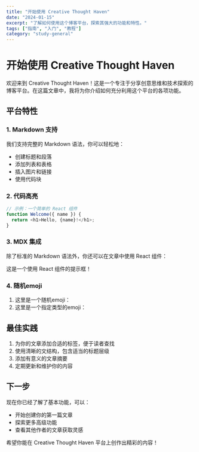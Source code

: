 ```yaml
---
title: "开始使用 Creative Thought Haven"
date: "2024-01-15"
excerpt: "了解如何使用这个博客平台，探索其强大的功能和特性。"
tags: ["指南", "入门", "教程"]
category: "study-general"
---
```


# 开始使用 Creative Thought Haven

欢迎来到 Creative Thought Haven！这是一个专注于分享创意思维和技术探索的博客平台。在这篇文章中，我将为你介绍如何充分利用这个平台的各项功能。

## 平台特性

### 1. Markdown 支持

我们支持完整的 Markdown 语法，你可以轻松地：

- 创建标题和段落
- 添加列表和表格
- 插入图片和链接
- 使用代码块

### 2. 代码高亮

```javascript
// 示例：一个简单的 React 组件
function Welcome({ name }) {
  return <h1>Hello, {name}!</h1>;
}
```

### 3. MDX 集成

除了标准的 Markdown 语法外，你还可以在文章中使用 React 组件：

<Alert>
  这是一个使用 React 组件的提示框！<RandomEmoji />
</Alert>

### 4. 随机emoji

1. 这里是一个随机emoji：<RandomEmoji />
2. 这里是一个指定类型的emoji：<RandomEmoji type="tech" />

## 最佳实践

1. 为你的文章添加合适的标签，便于读者查找
2. 使用清晰的文结构，包含适当的标题层级
3. 添加有意义的文章摘要
4. 定期更新和维护你的内容

## 下一步

现在你已经了解了基本功能，可以：

- 开始创建你的第一篇文章
- 探索更多高级功能
- 查看其他作者的文章获取灵感

希望你能在 Creative Thought Haven 平台上创作出精彩的内容！